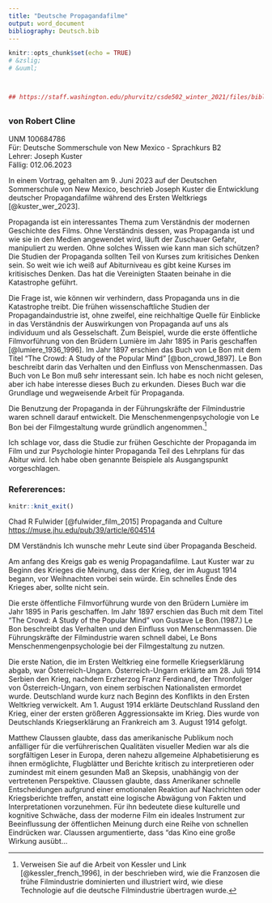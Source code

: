 ```yaml
---
title: "Deutsche Propagandafilme"
output: word_document
bibliography: Deutsch.bib
---
```


```r
knitr::opts_chunk$set(echo = TRUE)
# &zslig; 
# &uuml; 



## https://staff.washington.edu/phurvitz/csde502_winter_2021/files/bibliography_ama.html
```

## 
### von Robert Cline
UNM 100684786  
F&uuml;r:  Deutsche Sommerschule von New Mexico - Sprachkurs B2    
Lehrer:  Joseph Kuster  
F&auml;llig:  012.06.2023  

In einem Vortrag, gehalten am 9. Juni 2023 auf der Deutschen Sommerschule von New Mexico, beschrieb Joseph Kuster die Entwicklung deutscher Propagandafilme während des Ersten Weltkriegs [@kuster_wer_2023].

Propaganda ist ein interessantes Thema zum Verständnis der modernen Geschichte des Films. Ohne Verständnis dessen, was Propaganda ist und wie sie in den Medien angewendet wird, läuft der Zuschauer Gefahr, manipuliert zu werden. Ohne solches Wissen wie kann man sich sch&uuml;tzen? Die Studien der Propaganda sollten Teil von Kurses zum kritisiches Denken sein.  So weit wie ich wei&szlig; auf Abiturniveau es gibt keine Kurses im kritisisches Denken. Das hat die Vereinigten Staaten beinahe in die Katastrophe geführt.  

Die Frage ist, wie können wir verhindern, dass Propaganda uns in die Katastrophe treibt. Die fr&uuml;hen wissenschaftliche Studien der Propagandaindustrie ist, ohne zweifel, eine reichhaltige Quelle f&uuml;r Einblicke in das Verst&auml;ndnis der Auswirkungen von Propaganda auf uns als individuum und als Gesselschaft. Zum Beispiel, wurde die erste öffentliche Filmvorführung von den Brüdern Lumière im Jahr 1895 in Paris geschaffen [@lumiere_1936_1996]. Im Jahr 1897 erschien das Buch von Le Bon mit dem Titel "The Crowd: A Study of the Popular Mind" [@bon_crowd_1897]. Le Bon beschreibt darin das Verhalten und den Einfluss von Menschenmassen. Das Buch von Le Bon mu&szlig; sehr interessant sein.  Ich habe es noch nicht gelesen, aber ich habe interesse dieses Buch zu erkunden.  Dieses Buch war die Grundlage und wegweisende Arbeit f&uuml;r Propaganda. 

Die Benutzung der Propaganda in der Führungskräfte der Filmindustrie waren schnell darauf entwickelt. Die Menschenmengenpsychologie von Le Bon bei der Filmgestaltung wurde gr&uuml;ndlich angenommen.^[Verweisen Sie auf die Arbeit von Kessler und Link [@kessler_french_1996], in der beschrieben wird, wie die Franzosen die frühe Filmindustrie dominierten und illustriert wird, wie diese Technologie auf die deutsche Filmindustrie übertragen wurde.] 

Ich schlage vor, dass die Studie zur frühen Geschichte der Propaganda im Film und zur Psychologie hinter Propaganda Teil des Lehrplans für das Abitur wird. Ich habe oben genannte Beispiele als Ausgangspunkt vorgeschlagen.

### Refererences:

```r
knitr::knit_exit()
```

Chad R Fulwider [@fulwider_film_2015] Propaganda and Culture <https://muse.jhu.edu/pub/39/article/604514>

DM
Verst&auml;ndnis   Ich wunsche mehr Leute sind &uuml;ber Propaganda Bescheid.  

Am anfang des Kreigs gab es wenig Propagandafilme.  Laut Kuster war zu Beginn des Krieges die Meinung, dass der Krieg, der im August 1914 begann, vor Weihnachten vorbei sein würde.  Ein schnelles Ende des Krieges aber, sollte nicht sein.  



Die erste öffentliche Filmvorführung wurde von den Brüdern Lumière im Jahr 1895 in Paris geschaffen. Im Jahr 1897 erschien das Buch mit dem Titel "The Crowd: A Study of the Popular Mind" von Gustave Le Bon.(1987.) Le Bon beschreibt das Verhalten und den Einfluss von Menschenmassen. Die Führungskräfte der Filmindustrie waren schnell dabei, Le Bons Menschenmengenpsychologie bei der Filmgestaltung zu nutzen.





Die erste Nation, die im Ersten Weltkrieg eine formelle Kriegserklärung abgab, war Österreich-Ungarn. Österreich-Ungarn erklärte am 28. Juli 1914 Serbien den Krieg, nachdem Erzherzog Franz Ferdinand, der Thronfolger von Österreich-Ungarn, von einem serbischen Nationalisten ermordet wurde.  Deutschland wurde kurz nach Beginn des Konflikts in den Ersten Weltkrieg verwickelt. Am 1. August 1914 erklärte Deutschland Russland den Krieg, einer der ersten größeren Aggressionsakte im Krieg. Dies wurde von Deutschlands Kriegserklärung an Frankreich am 3. August 1914 gefolgt.

Matthew Claussen glaubte, dass das amerikanische Publikum noch anfälliger für die verführerischen Qualitäten visueller Medien war als die sorgfältigen Leser in Europa, deren nahezu allgemeine Alphabetisierung es ihnen ermöglichte, Flugblätter und Berichte kritisch zu interpretieren oder zumindest mit einem gesunden Maß an Skepsis, unabhängig von der vertretenen Perspektive. Claussen glaubte, dass Amerikaner schnelle Entscheidungen aufgrund einer emotionalen Reaktion auf Nachrichten oder Kriegsberichte treffen, anstatt eine logische Abwägung von Fakten und Interpretationen vorzunehmen. Für ihn bedeutete diese kulturelle und kognitive Schwäche, dass der moderne Film ein ideales Instrument zur Beeinflussung der öffentlichen Meinung durch eine Reihe von schnellen Eindrücken war. Claussen argumentierte, dass "das Kino eine große Wirkung ausübt...

